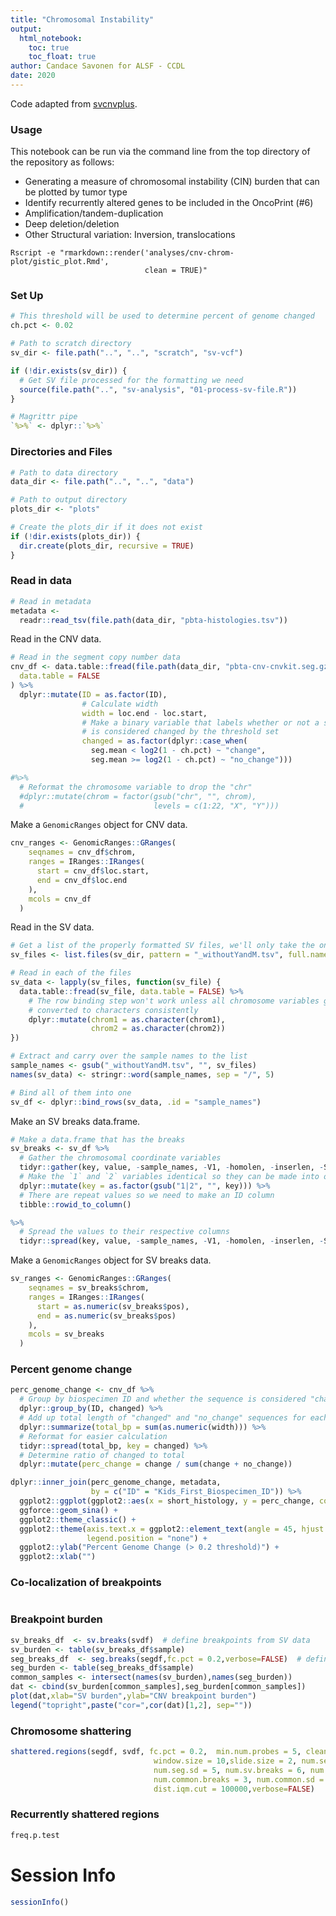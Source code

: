 ```yaml
---
title: "Chromosomal Instability"
output:   
  html_notebook: 
    toc: true
    toc_float: true
author: Candace Savonen for ALSF - CCDL
date: 2020
---
```


Code adapted from [svcnvplus](https://github.com/gonzolgarcia/svcnvplus). 

### Usage

This notebook can be run via the command line from the top directory of the 
repository as follows:

- Generating a measure of chromosomal instability (CIN) burden that can be plotted by tumor type
- Identify recurrently altered genes to be included in the OncoPrint (#6)
- Amplification/tandem-duplication
- Deep deletion/deletion
- Other Structural variation: Inversion, translocations


```
Rscript -e "rmarkdown::render('analyses/cnv-chrom-plot/gistic_plot.Rmd', 
                              clean = TRUE)"
```

### Set Up

```r
# This threshold will be used to determine percent of genome changed
ch.pct <- 0.02

# Path to scratch directory
sv_dir <- file.path("..", "..", "scratch", "sv-vcf")

if (!dir.exists(sv_dir)) {
  # Get SV file processed for the formatting we need
  source(file.path("..", "sv-analysis", "01-process-sv-file.R"))
}

# Magrittr pipe
`%>%` <- dplyr::`%>%`
```

### Directories and Files

```r
# Path to data directory
data_dir <- file.path("..", "..", "data")

# Path to output directory
plots_dir <- "plots"

# Create the plots_dir if it does not exist
if (!dir.exists(plots_dir)) {
  dir.create(plots_dir, recursive = TRUE)
}
```

### Read in data 

```r
# Read in metadata
metadata <-
  readr::read_tsv(file.path(data_dir, "pbta-histologies.tsv"))
```

Read in the CNV data. 

```r
# Read in the segment copy number data
cnv_df <- data.table::fread(file.path(data_dir, "pbta-cnv-cnvkit.seg.gz"),
  data.table = FALSE
) %>% 
  dplyr::mutate(ID = as.factor(ID), 
                # Calculate width
                width = loc.end - loc.start, 
                # Make a binary variable that labels whether or not a sequence 
                # is considered changed by the threshold set
                changed = as.factor(dplyr::case_when(
                  seg.mean < log2(1 - ch.pct) ~ "change", 
                  seg.mean >= log2(1 - ch.pct) ~ "no_change")))

#%>% 
  # Reformat the chromosome variable to drop the "chr"
  #dplyr::mutate(chrom = factor(gsub("chr", "", chrom), 
  #                             levels = c(1:22, "X", "Y")))
```

Make a `GenomicRanges` object for CNV data. 

```r
cnv_ranges <- GenomicRanges::GRanges(
    seqnames = cnv_df$chrom,
    ranges = IRanges::IRanges(
      start = cnv_df$loc.start,
      end = cnv_df$loc.end
    ),
    mcols = cnv_df
  )
```

Read in the SV data.

```r
# Get a list of the properly formatted SV files, we'll only take the ones without Y and M chromosomes
sv_files <- list.files(sv_dir, pattern = "_withoutYandM.tsv", full.names = TRUE)

# Read in each of the files
sv_data <- lapply(sv_files, function(sv_file) {
  data.table::fread(sv_file, data.table = FALSE) %>% 
    # The row binding step won't work unless all chromosome variables get 
    # converted to characters consistently
    dplyr::mutate(chrom1 = as.character(chrom1), 
                  chrom2 = as.character(chrom2))
})

# Extract and carry over the sample names to the list
sample_names <- gsub("_withoutYandM.tsv", "", sv_files)
names(sv_data) <- stringr::word(sample_names, sep = "/", 5)

# Bind all of them into one
sv_df <- dplyr::bind_rows(sv_data, .id = "sample_names")
```

Make an SV breaks data.frame. 

```r
# Make a data.frame that has the breaks   
sv_breaks <- sv_df %>%
  # Gather the chromosomal coordinate variables
  tidyr::gather(key, value, -sample_names, -V1, -homolen, -inserlen, -SVtype) %>%
  # Make the `1` and `2` variables identical so they can be made into one column
  dplyr::mutate(key = as.factor(gsub("1|2", "", key))) %>%
  # There are repeat values so we need to make an ID column
  tibble::rowid_to_column() 

%>% 
  # Spread the values to their respective columns
  tidyr::spread(key, value, -sample_names, -V1, -homolen, -inserlen, -SVtype)
```

Make a `GenomicRanges` object for SV breaks data.

```r
sv_ranges <- GenomicRanges::GRanges(
    seqnames = sv_breaks$chrom,
    ranges = IRanges::IRanges(
      start = as.numeric(sv_breaks$pos),
      end = as.numeric(sv_breaks$pos)
    ),
    mcols = sv_breaks
  )
```

### Percent genome change

```r
perc_genome_change <- cnv_df %>% 
  # Group by biospecimen ID and whether the sequence is considered "changed"
  dplyr::group_by(ID, changed) %>% 
  # Add up total length of "changed" and "no_change" sequences for each sample
  dplyr::summarize(total_bp = sum(as.numeric(width))) %>% 
  # Reformat for easier calculation
  tidyr::spread(total_bp, key = changed) %>%
  # Determine ratio of changed to total
  dplyr::mutate(perc_change = change / sum(change + no_change))
```

```r
dplyr::inner_join(perc_genome_change, metadata, 
                  by = c("ID" = "Kids_First_Biospecimen_ID")) %>% 
  ggplot2::ggplot(ggplot2::aes(x = short_histology, y = perc_change, color = short_histology)) + 
  ggforce::geom_sina() + 
  ggplot2::theme_classic() +
  ggplot2::theme(axis.text.x = ggplot2::element_text(angle = 45, hjust = 1), 
                 legend.position = "none") + 
  ggplot2::ylab("Percent Genome Change (> 0.2 threshold)") + 
  ggplot2::xlab("")
```


### Co-localization of breakpoints

```r

```

### Breakpoint burden

```r
sv_breaks_df  <- sv.breaks(svdf)  # define breakpoints from SV data
sv_burden <- table(sv_breaks_df$sample)
seg_breaks_df  <- seg.breaks(segdf,fc.pct = 0.2,verbose=FALSE)  # define breakpoints from seg data based on certain CNV change cutoff
seg_burden <- table(seg_breaks_df$sample)
common_samples <- intersect(names(sv_burden),names(seg_burden))
dat <- cbind(sv_burden[common_samples],seg_burden[common_samples])
plot(dat,xlab="SV burden",ylab="CNV breakpoint burden")
legend("topright",paste("cor=",cor(dat)[1,2], sep=""))
```

### Chromosome shattering

```r
shattered.regions(segdf, svdf, fc.pct = 0.2,  min.num.probes = 5, clean.brk = 8,
                                window.size = 10,slide.size = 2, num.seg.breaks = 6, 
                                num.seg.sd = 5, num.sv.breaks = 6, num.sv.sd = 5, 
                                num.common.breaks = 3, num.common.sd = 0, interleaved.cut = 0.33,
                                dist.iqm.cut = 100000,verbose=FALSE)
```


### Recurrently shattered regions

```r
freq.p.test
```


# Session Info

```r
sessionInfo()
```

